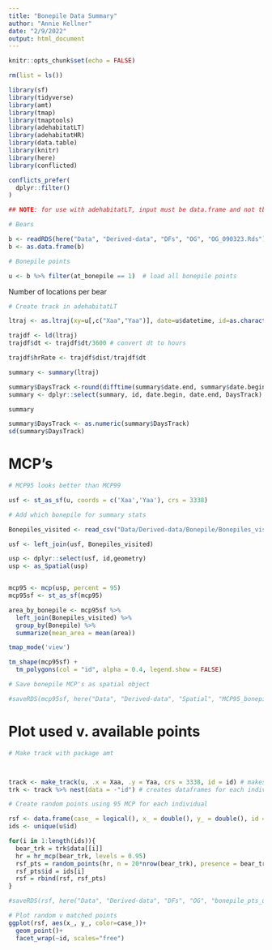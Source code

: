 ```yaml
---
title: "Bonepile Data Summary"
author: "Annie Kellner"
date: "2/9/2022"
output: html_document
---
```


```r
knitr::opts_chunk$set(echo = FALSE)
```

```r

rm(list = ls())

```


```r

library(sf)
library(tidyverse)
library(amt)
library(tmap)
library(tmaptools)
library(adehabitatLT)
library(adehabitatHR)
library(data.table)
library(knitr)
library(here)
library(conflicted)

conflicts_prefer(
  dplyr::filter()
)

```

```r

## NOTE: for use with adehabitatLT, input must be data.frame and not tbl

# Bears

b <- readRDS(here("Data", "Derived-data", "DFs", "OG", "OG_090323.Rds"))
b <- as.data.frame(b)

# Bonepile points 

u <- b %>% filter(at_bonepile == 1)  # load all bonepile points

```

Number of locations per bear

```r

# Create track in adehabitatLT

ltraj <- as.ltraj(xy=u[,c("Xaa","Yaa")], date=u$datetime, id=as.character(u$id))

trajdf <- ld(ltraj)
trajdf$dt <- trajdf$dt/3600 # convert dt to hours

trajdf$hrRate <- trajdf$dist/trajdf$dt

summary <- summary(ltraj)

summary$DaysTrack <-round(difftime(summary$date.end, summary$date.begin, units="days"),digits=1)
summary <- dplyr::select(summary, id, date.begin, date.end, DaysTrack)

summary

summary$DaysTrack <- as.numeric(summary$DaysTrack)
sd(summary$DaysTrack)
```

# MCP's

```r

# MCP95 looks better than MCP99

usf <- st_as_sf(u, coords = c('Xaa','Yaa'), crs = 3338)

# Add which bonepile for summary stats

Bonepiles_visited <- read_csv("Data/Derived-data/Bonepile/Bonepiles_visited.csv")

usf <- left_join(usf, Bonepiles_visited)

usp <- dplyr::select(usf, id,geometry)
usp <- as_Spatial(usp)


mcp95 <- mcp(usp, percent = 95)
mcp95sf <- st_as_sf(mcp95)

area_by_bonepile <- mcp95sf %>% 
  left_join(Bonepiles_visited) %>%
  group_by(Bonepile) %>%
  summarize(mean_area = mean(area))

tmap_mode('view')

tm_shape(mcp95sf) + 
  tm_polygons(col = "id", alpha = 0.4, legend.show = FALSE)

# Save bonepile MCP's as spatial object

#saveRDS(mcp95sf, here("Data", "Derived-data", "Spatial", "MCP95_bonepile_bears.Rds"))


```


# Plot used v. available points

```r
# Make track with package amt



track <- make_track(u, .x = Xaa, .y = Yaa, crs = 3338, id = id) # makes one big track with all animals
trk <- track %>% nest(data = -"id") # creates dataframes for each individual

# Create random points using 95 MCP for each individual

rsf <- data.frame(case_ = logical(), x_ = double(), y_ = double(), id = character())
ids <- unique(u$id)

for(i in 1:length(ids)){
  bear_trk = trk$data[[i]]
  hr = hr_mcp(bear_trk, levels = 0.95)
  rsf_pts = random_points(hr, n = 20*nrow(bear_trk), presence = bear_trk)
  rsf_pts$id = ids[i]
  rsf = rbind(rsf, rsf_pts)
}

#saveRDS(rsf, here("Data", "Derived-data", "DFs", "OG", "bonepile_pts_ua_090323.Rds"))

```


```r

# Plot random v matched points
ggplot(rsf, aes(x_, y_, color=case_))+
  geom_point()+
  facet_wrap(~id, scales="free")
```


